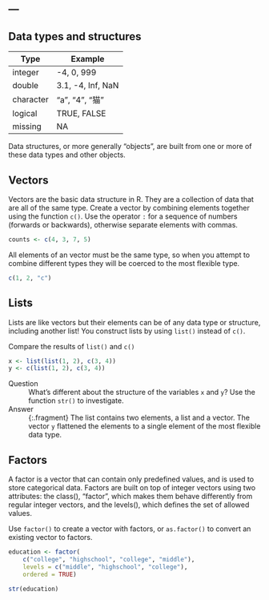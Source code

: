 ---
---

## Data types and structures

| Type      | Example           |
|-----------+-------------------|
| integer   | -4, 0, 999        |
| double    | 3.1, -4, Inf, NaN |
| character | "a", "4", "猫"    |
| logical   | TRUE, FALSE       |
| missing   | NA                |

Data structures, or more generally "objects", are built from one or more of these data types and other objects.

<!--split-->

## Vectors

Vectors are the basic data structure in R. They are a collection of data that are all of the same type. Create a vector by combining elements together using the function `c()`. Use the operator `:` for a sequence of numbers (forwards or backwards), otherwise separate elements with commas. 

```r
counts <- c(4, 3, 7, 5)
```

All elements of an vector must be the same type, so when you attempt to combine different types they will be coerced to the most flexible type. 

```r
c(1, 2, "c")
```

<!--split-->

## Lists

Lists are like vectors but their elements can be of any data type or structure, including another list! You construct lists by using `list()` instead of `c()`. 

Compare the results of `list()` and `c()`

```r
x <- list(list(1, 2), c(3, 4))
y <- c(list(1, 2), c(3, 4))
```

Question
: What's different about the structure of the variables `x` and `y`? Use the function `str()` to investigate.

Answer
: {:.fragment} The list contains two elements, a list and a vector. The vector `y` flattened the elements to a single element of the most flexible data type.

<!--split-->

## Factors

A factor is a vector that can contain only predefined values, and is used to store categorical data. Factors are built on top of integer vectors using two attributes: the class(), “factor”, which makes them behave differently from regular integer vectors, and the levels(), which defines the set of allowed values. 

<!--split-->

Use `factor()` to create a vector with factors, or `as.factor()` to convert an existing vector to factors.  

```r
education <- factor(
    c("college", "highschool", "college", "middle"),
    levels = c("middle", "highschool", "college"),
    ordered = TRUE)
```

```r
str(education)
```
